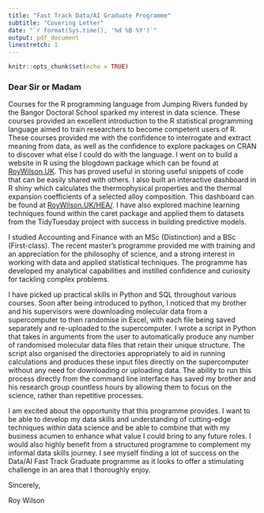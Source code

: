 ```yaml
---
title: "Fast Track Data/AI Graduate Programme"
subtitle: "Covering Letter"
date: "`r format(Sys.time(), '%d %B %Y')`"
output: pdf_document
linestretch: 1
---
```


```r
knitr::opts_chunk$set(echo = TRUE)
```

### Dear Sir or Madam

Courses for the R programming language from Jumping Rivers funded by the Bangor Doctoral School sparked my interest in data science. These courses provided an excellent introduction to the R statistical programming language aimed to train researchers to become competent users of R. These courses provided me with the confidence to interrogate and extract meaning from data, as well as the confidence to explore packages on CRAN to discover what else I could do with the language. I went on to build a website in R using the blogdown package which can be found at [RoyWilson.UK](https://RoyWilson.UK). This has proved useful in storing useful snippets of code that can be easily shared with others. I also built an interactive dashboard in R shiny which calculates the thermophysical properties and the thermal expansion coefficients of a selected alloy composition. This dashboard can be found at [RoyWilson.UK/HEA/](https://RoyWilson.UK/HEA/). I have also explored machine learning techniques found within the caret package and applied them to datasets from the TidyTuesday project with success in building predictive models. 

I studied Accounting and Finance with an MSc (Distinction) and a BSc (First-class). The recent master's programme provided me with training and an appreciation for the philosophy of science, and a strong interest in working with data and applied statistical techniques. The programme has developed my analytical capabilities and instilled confidence and curiosity for tackling complex problems.

I have picked up practical skills in Python and SQL throughout various courses. Soon after being introduced to python, I noticed that my brother and his supervisors were downloading molecular data from a supercomputer to then randomise in Excel, with each file being saved separately and re-uploaded to the supercomputer. I wrote a script in Python that takes in arguments from the user to automatically produce any number of randomised molecular data files that retain their unique structure. The script also organised the directories appropriately to aid in running calculations and produces these input files directly on the supercomputer without any need for downloading or uploading data. The ability to run this process directly from the command line interface has saved my brother and his research group countless hours by allowing them to focus on the science, rather than repetitive processes. 

I am excited about the opportunity that this programme provides. I want to be able to develop my data skills and understanding of cutting-edge techniques within data science and be able to combine that with my business acumen to enhance what value I could bring to any future roles. I would also highly benefit from a structured programme to complement my informal data skills journey. I see myself finding a lot of success on the Data/AI Fast Track Graduate programme as it looks to offer a stimulating challenge in an area that I thoroughly enjoy. 



Sincerely,

Roy Wilson